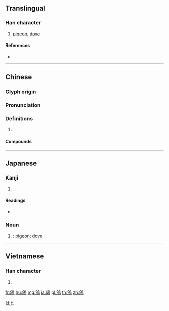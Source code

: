 {{character info/new}}
{{also|鸽}}
==Translingual==

===Han character===
{{Han char|rn=196|rad=鳥|as=06|sn=17|four=87627|canj=ORHAF}}

# [[pigeon]], [[dove]]

====References====
* {{Han ref|kx=1489.030|dkj=46884|dj=2020.010|hdz=74630.150|uh=9D3F|ud=40255|bh=C246|bd=49734}}

----

==Chinese==
{{zh-forms|s=鸽}}

===Glyph origin===
{{Han etym}}

===Pronunciation===
{{zh-pron
|m=gē
|m-s=go2
|c=gaap3,gap3
|mn=kap
|mc=y
|oc=y
|cat=
}}

===Definitions===
{{zh-hanzi}}

# {{rfdef|zh}}

====Compounds====
{{zh-der|信鴿|傳書鴿|和平鴿|家鴿|放野鵓鴿|放鴿子|肉食鴿|肉鴿|菜鴿子|警鴿|賽鴿|野鴿|飛鴿傳書|餐鴿|馴鴿|鴿子|鴿子籠|鴿市|鴿樓|鴿派|鵓鴿|白鴿}}

----

==Japanese==

===Kanji===
{{ja-kanji|grade=|rs=鳥06}}

# {{defn|lang=ja|sort=鳥06}}

====Readings====
* {{ja-readings|goon=[[こう]] (kō)|kanon=[[こう]] (kō)|kun=[[はと]] (hato)}}

===Noun===
{{ja-kanjitab|はと|yomi=k}}
{{ja-noun|はと|ハト}}

# {{alternative spelling of|鳩|lang=ja}}: [[pigeon]]; [[dove]]

[[Category:ja:Pigeons|はと]]

----

==Vietnamese==

===Han character===
{{vi-hantu|[[cáp]]|rs=鳥06}}

# {{defn|lang=vi|sort=鳥06}}

[[fr:鴿]]
[[hu:鴿]]
[[mg:鴿]]
[[ja:鴿]]
[[pl:鴿]]
[[th:鴿]]
[[zh:鴿]]